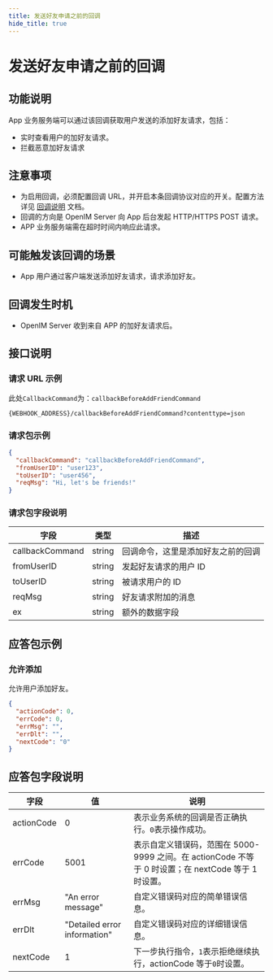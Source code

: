 ```yaml
---
title: 发送好友申请之前的回调
hide_title: true
---
```


# 发送好友申请之前的回调

## 功能说明

App 业务服务端可以通过该回调获取用户发送的添加好友请求，包括：

- 实时查看用户的加好友请求。
- 拦截恶意加好友请求

## 注意事项

- 为启用回调，必须配置回调 URL，并开启本条回调协议对应的开关。配置方法详见 [回调说明](../introduction) 文档。
- 回调的方向是 OpenIM Server 向 App 后台发起 HTTP/HTTPS POST 请求。
- APP 业务服务端需在超时时间内响应此请求。

## 可能触发该回调的场景

- App 用户通过客户端发送添加好友请求，请求添加好友。

## 回调发生时机

- OpenIM Server 收到来自 APP 的加好友请求后。

## 接口说明

### 请求 URL 示例

此处`CallbackCommand`为：`callbackBeforeAddFriendCommand`
```plaintext
{WEBHOOK_ADDRESS}/callbackBeforeAddFriendCommand?contenttype=json
```

### 请求包示例

```json
{
  "callbackCommand": "callbackBeforeAddFriendCommand",
  "fromUserID": "user123",
  "toUserID": "user456",
  "reqMsg": "Hi, let's be friends!"
}
```

### 请求包字段说明

| 字段            | 类型   | 描述                               |
| --------------- | ------ | ---------------------------------- |
| callbackCommand | string | 回调命令，这里是添加好友之前的回调 |
| fromUserID      | string | 发起好友请求的用户 ID              |
| toUserID        | string | 被请求用户的 ID                    |
| reqMsg          | string | 好友请求附加的消息                 |
| ex              | string | 额外的数据字段                     |

## 应答包示例

### 允许添加

允许用户添加好友。

```json
{
  "actionCode": 0,
  "errCode": 0,
  "errMsg": "",
  "errDlt": "",
  "nextCode": "0"
}
```

## 应答包字段说明

| 字段       | 值                           | 说明                                                                                                |
| ---------- | ---------------------------- | --------------------------------------------------------------------------------------------------- |
| actionCode | 0                            | 表示业务系统的回调是否正确执行。`0`表示操作成功。                                                   |
| errCode    | 5001                         | 表示自定义错误码，范围在 5000-9999 之间。在 actionCode 不等于 0 时设置；在 nextCode 等于 1 时设置。 |
| errMsg     | "An error message"           | 自定义错误码对应的简单错误信息。                                                                    |
| errDlt     | "Detailed error information" | 自定义错误码对应的详细错误信息。                                                                    |
| nextCode   | 1                            | 下一步执行指令，`1`表示拒绝继续执行，actionCode 等于`0`时设置。                                     |
